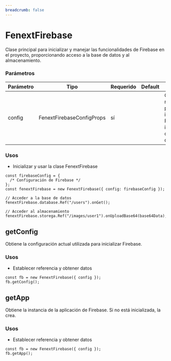```yaml
---
breadcrumb: false
---
```


# FenextFirebase

Clase principal para inicializar y manejar las funcionalidades de Firebase en el proyecto, proporcionando acceso a la base de datos y al almacenamiento.

### Parámetros

| Parámetro | Tipo                      | Requerido | Default | Descripcion                                                                              |
| --------- | ------------------------- | --------- | ------- | ---------------------------------------------------------------------------------------- |
| config    | FenextFirebaseConfigProps | sí        |         | Configuración necesaria para inicializar Firebase, incluyendo claves y URLs de Firebase. |

### Usos

- Inicializar y usar la clase FenextFirebase

```tsx copy
const firebaseConfig = {
  /* Configuración de Firebase */
};
const fenextFirebase = new FenextFirebase({ config: firebaseConfig });

// Acceder a la base de datos
fenextFirebase.database.Ref("/users").onGet();

// Acceder al almacenamiento
fenextFirebase.storega.Ref("/images/user1").onUploadBase64(base64Data);
```

## getConfig

Obtiene la configuración actual utilizada para inicializar Firebase.

### Usos

- Establecer referencia y obtener datos

```tsx copy
const fb = new FenextFirebase({ config });
fb.getConfig();
```

## getApp

Obtiene la instancia de la aplicación de Firebase. Si no está inicializada, la crea.

### Usos

- Establecer referencia y obtener datos

```tsx copy
const fb = new FenextFirebase({ config });
fb.getApp();
```
